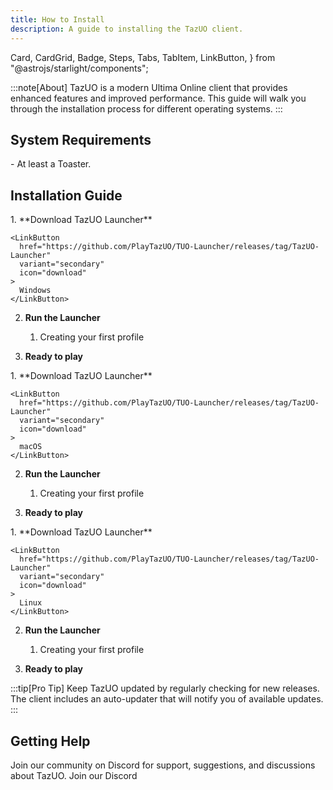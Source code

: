 ```yaml
---
title: How to Install
description: A guide to installing the TazUO client.
---
```


  Card,
  CardGrid,
  Badge,
  Steps,
  Tabs,
  TabItem,
  LinkButton,
} from "@astrojs/starlight/components";

:::note[About]
TazUO is a modern Ultima Online client that provides enhanced features and improved performance. This guide will walk you through the installation process for different operating systems.
:::


## System Requirements

<Card title="Minimum Requirements" icon="laptop">
  <Badge text="Recommended" variant="success" /> 
  - At least a Toaster.
</Card>

## Installation Guide

<Tabs>
<TabItem icon='laptop' label="Windows">
<Steps>
1.  **Download TazUO Launcher**

    <LinkButton
      href="https://github.com/PlayTazUO/TUO-Launcher/releases/tag/TazUO-Launcher"
      variant="secondary"
      icon="download"
    >
      Windows
    </LinkButton>

2.  **Run the Launcher**

    1. Creating your first profile

3.  **Ready to play**

</Steps>
</TabItem>
<TabItem icon='apple' label="macOS">
<Steps>
1.  **Download TazUO Launcher**

    <LinkButton
      href="https://github.com/PlayTazUO/TUO-Launcher/releases/tag/TazUO-Launcher"
      variant="secondary"
      icon="download"
    >
      macOS
    </LinkButton>

2.  **Run the Launcher**

    1. Creating your first profile

3.  **Ready to play**
</Steps>
</TabItem>
<TabItem icon='linux' label="Linux">
<Steps>
1.  **Download TazUO Launcher**

    <LinkButton
      href="https://github.com/PlayTazUO/TUO-Launcher/releases/tag/TazUO-Launcher"
      variant="secondary"
      icon="download"
    >
      Linux
    </LinkButton>

2.  **Run the Launcher**

    1. Creating your first profile

3.  **Ready to play**
</Steps>
</TabItem>
</Tabs>

:::tip[Pro Tip]
Keep TazUO updated by regularly checking for new releases. The client
includes an auto-updater that will notify you of available updates. 
:::

## Getting Help

<Card>
  Join our community on Discord for support, suggestions, and discussions about TazUO.
   <LinkButton href="https://discord.gg/tazuo" variant="secondary" icon="discord">
      Join our Discord
   </LinkButton>
</Card>




